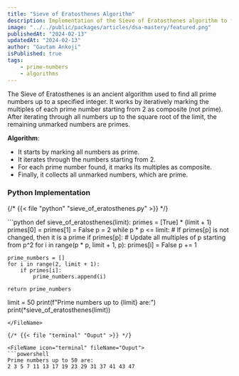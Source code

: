 ```yaml
---
title: "Sieve of Eratosthenes Algorithm"
description: Implementation of the Sieve of Eratosthenes algorithm to find prime numbers up to a given limit
image: "../../public/packages/articles/dsa-mastery/featured.png"
publishedAt: "2024-02-13"
updatedAt: "2024-02-13"
author: "Gautam Ankoji"
isPublished: true
tags:
    - prime-numbers
    - algorithms
---
```


<DropCap>
The Sieve of Eratosthenes is an ancient algorithm used to find all prime numbers up to a specified integer. It works by iteratively marking the multiples of each prime number starting from 2 as composite (not prime). After iterating through all numbers up to the square root of the limit, the remaining unmarked numbers are primes.
</DropCap>

**Algorithm**:

- It starts by marking all numbers as prime.
- It iterates through the numbers starting from 2.
- For each prime number found, it marks its multiples as composite.
- Finally, it collects all unmarked numbers, which are prime.

### Python Implementation

{/* {{< file "python" "sieve_of_eratosthenes.py" >}} */}

<FileName icon="python" fileName="sieve_of_eratosthenes.py">
```python
def sieve_of_eratosthenes(limit):
    primes = [True] * (limit + 1)
    primes[0] = primes[1] = False
    p = 2
    while p * p <= limit:
        # If primes[p] is not changed, then it is a prime
        if primes[p]:
            # Update all multiples of p starting from p^2
            for i in range(p * p, limit + 1, p):
                primes[i] = False
        p += 1

    prime_numbers = []
    for i in range(2, limit + 1):
        if primes[i]:
            prime_numbers.append(i)

    return prime_numbers

limit = 50
print(f"Prime numbers up to {limit} are:")
print(*sieve_of_eratosthenes(limit))
```
</FileName>

{/* {{< file "terminal" "Ouput" >}} */}

<FileName icon="terminal" fileName="Ouput">
```powershell
Prime numbers up to 50 are:
2 3 5 7 11 13 17 19 23 29 31 37 41 43 47
```
</FileName>